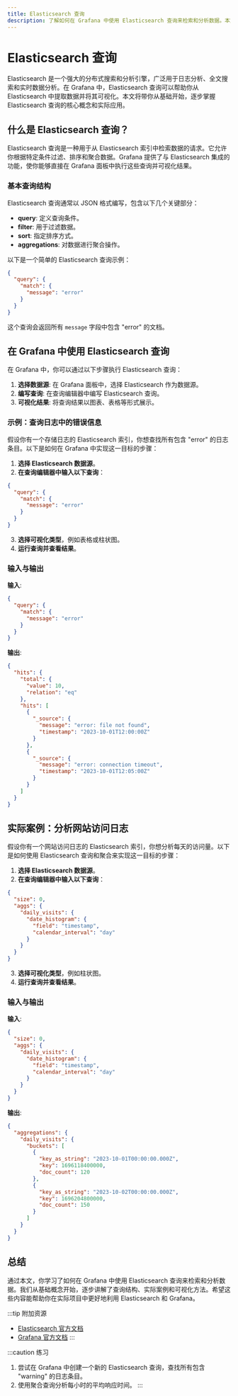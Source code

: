 ```yaml
---
title: Elasticsearch 查询
description: 了解如何在 Grafana 中使用 Elasticsearch 查询来检索和分析数据。本文适合初学者，包含基础概念、代码示例和实际案例。
---
```


# Elasticsearch 查询

Elasticsearch 是一个强大的分布式搜索和分析引擎，广泛用于日志分析、全文搜索和实时数据分析。在 Grafana 中，Elasticsearch 查询可以帮助你从 Elasticsearch 中提取数据并将其可视化。本文将带你从基础开始，逐步掌握 Elasticsearch 查询的核心概念和实际应用。

## 什么是 Elasticsearch 查询？

Elasticsearch 查询是一种用于从 Elasticsearch 索引中检索数据的请求。它允许你根据特定条件过滤、排序和聚合数据。Grafana 提供了与 Elasticsearch 集成的功能，使你能够直接在 Grafana 面板中执行这些查询并可视化结果。

### 基本查询结构

Elasticsearch 查询通常以 JSON 格式编写，包含以下几个关键部分：

- **query**: 定义查询条件。
- **filter**: 用于过滤数据。
- **sort**: 指定排序方式。
- **aggregations**: 对数据进行聚合操作。

以下是一个简单的 Elasticsearch 查询示例：

```json
{
  "query": {
    "match": {
      "message": "error"
    }
  }
}
```

这个查询会返回所有 `message` 字段中包含 "error" 的文档。

## 在 Grafana 中使用 Elasticsearch 查询

在 Grafana 中，你可以通过以下步骤执行 Elasticsearch 查询：

1. **选择数据源**: 在 Grafana 面板中，选择 Elasticsearch 作为数据源。
2. **编写查询**: 在查询编辑器中编写 Elasticsearch 查询。
3. **可视化结果**: 将查询结果以图表、表格等形式展示。

### 示例：查询日志中的错误信息

假设你有一个存储日志的 Elasticsearch 索引，你想查找所有包含 "error" 的日志条目。以下是如何在 Grafana 中实现这一目标的步骤：

1. **选择 Elasticsearch 数据源**。
2. **在查询编辑器中输入以下查询**：

```json
{
  "query": {
    "match": {
      "message": "error"
    }
  }
}
```

3. **选择可视化类型**，例如表格或柱状图。
4. **运行查询并查看结果**。

### 输入与输出

**输入**:

```json
{
  "query": {
    "match": {
      "message": "error"
    }
  }
}
```

**输出**:

```json
{
  "hits": {
    "total": {
      "value": 10,
      "relation": "eq"
    },
    "hits": [
      {
        "_source": {
          "message": "error: file not found",
          "timestamp": "2023-10-01T12:00:00Z"
        }
      },
      {
        "_source": {
          "message": "error: connection timeout",
          "timestamp": "2023-10-01T12:05:00Z"
        }
      }
    ]
  }
}
```

## 实际案例：分析网站访问日志

假设你有一个网站访问日志的 Elasticsearch 索引，你想分析每天的访问量。以下是如何使用 Elasticsearch 查询和聚合来实现这一目标的步骤：

1. **选择 Elasticsearch 数据源**。
2. **在查询编辑器中输入以下查询**：

```json
{
  "size": 0,
  "aggs": {
    "daily_visits": {
      "date_histogram": {
        "field": "timestamp",
        "calendar_interval": "day"
      }
    }
  }
}
```

3. **选择可视化类型**，例如柱状图。
4. **运行查询并查看结果**。

### 输入与输出

**输入**:

```json
{
  "size": 0,
  "aggs": {
    "daily_visits": {
      "date_histogram": {
        "field": "timestamp",
        "calendar_interval": "day"
      }
    }
  }
}
```

**输出**:

```json
{
  "aggregations": {
    "daily_visits": {
      "buckets": [
        {
          "key_as_string": "2023-10-01T00:00:00.000Z",
          "key": 1696118400000,
          "doc_count": 120
        },
        {
          "key_as_string": "2023-10-02T00:00:00.000Z",
          "key": 1696204800000,
          "doc_count": 150
        }
      ]
    }
  }
}
```

## 总结

通过本文，你学习了如何在 Grafana 中使用 Elasticsearch 查询来检索和分析数据。我们从基础概念开始，逐步讲解了查询结构、实际案例和可视化方法。希望这些内容能帮助你在实际项目中更好地利用 Elasticsearch 和 Grafana。

:::tip 附加资源
- [Elasticsearch 官方文档](https://www.elastic.co/guide/en/elasticsearch/reference/current/index.html)
- [Grafana 官方文档](https://grafana.com/docs/grafana/latest/datasources/elasticsearch/)
:::

:::caution 练习
1. 尝试在 Grafana 中创建一个新的 Elasticsearch 查询，查找所有包含 "warning" 的日志条目。
2. 使用聚合查询分析每小时的平均响应时间。
:::